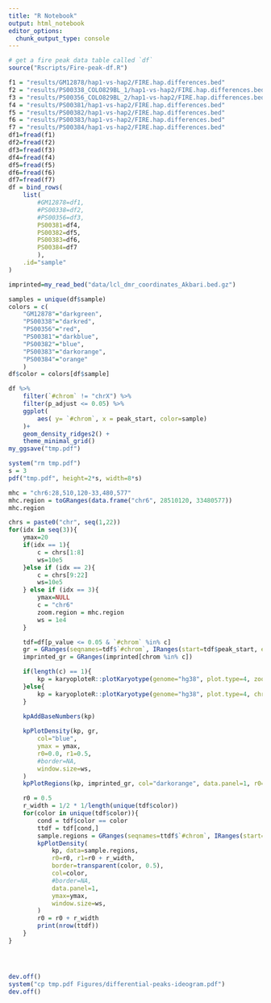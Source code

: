 ```yaml
---
title: "R Notebook"
output: html_notebook
editor_options: 
  chunk_output_type: console
---
```


```r
# get a fire peak data table called `df`
source("Rscripts/Fire-peak-df.R")
```

```r
f1 = "results/GM12878/hap1-vs-hap2/FIRE.hap.differences.bed"
f2 = "results/PS00338_COLO829BL_1/hap1-vs-hap2/FIRE.hap.differences.bed"
f3 = "results/PS00356_COLO829BL_2/hap1-vs-hap2/FIRE.hap.differences.bed"
f4 = "results/PS00381/hap1-vs-hap2/FIRE.hap.differences.bed"
f5 = "results/PS00382/hap1-vs-hap2/FIRE.hap.differences.bed"
f6 = "results/PS00383/hap1-vs-hap2/FIRE.hap.differences.bed"
f7 = "results/PS00384/hap1-vs-hap2/FIRE.hap.differences.bed"
df1=fread(f1)
df2=fread(f2)
df3=fread(f3)
df4=fread(f4)
df5=fread(f5)
df6=fread(f6)
df7=fread(f7)
df = bind_rows(
    list(
        #GM12878=df1,
        #PS00338=df2,
        #PS00356=df3,
        PS00381=df4,
        PS00382=df5,
        PS00383=df6,
        PS00384=df7
        ),
    .id="sample"
)

imprinted=my_read_bed("data/lcl_dmr_coordinates_Akbari.bed.gz")

samples = unique(df$sample)
colors = c(
    "GM12878"="darkgreen",
    "PS00338"="darkred",
    "PS00356"="red",
    "PS00381"="darkblue",
    "PS00382"="blue",
    "PS00383"="darkorange",
    "PS00384"="orange"
    )
df$color = colors[df$sample]
```

```r
df %>%
    filter(`#chrom` != "chrX") %>%
    filter(p_adjust <= 0.05) %>%
    ggplot(
        aes( y= `#chrom`, x = peak_start, color=sample)
    )+
    geom_density_ridges2() +
    theme_minimal_grid()
my_ggsave("tmp.pdf")
```

```r
system("rm tmp.pdf")
s = 3
pdf("tmp.pdf", height=2*s, width=8*s)

mhc = "chr6:28,510,120-33,480,577"
mhc.region = toGRanges(data.frame("chr6", 28510120, 33480577))
mhc.region

chrs = paste0("chr", seq(1,22))
for(idx in seq(3)){
    ymax=20
    if(idx == 1){
        c = chrs[1:8]
        ws=10e5
    }else if (idx == 2){
        c = chrs[9:22]
        ws=10e5
    } else if (idx == 3){
        ymax=NULL
        c = "chr6"
        zoom.region = mhc.region
        ws = 1e4
    }

    tdf=df[p_value <= 0.05 & `#chrom` %in% c]
    gr = GRanges(seqnames=tdf$`#chrom`, IRanges(start=tdf$peak_start, end=tdf$peak_end))
    imprinted_gr = GRanges(imprinted[chrom %in% c])

    if(length(c) == 1){
        kp = karyoploteR::plotKaryotype(genome="hg38", plot.type=4, zoom=zoom.region)
    }else{
        kp = karyoploteR::plotKaryotype(genome="hg38", plot.type=4, chromosomes = c)
    }
    
    kpAddBaseNumbers(kp)

    kpPlotDensity(kp, gr,
        col="blue",
        ymax = ymax,
        r0=0.0, r1=0.5,
        #border=NA,
        window.size=ws,
    )
    kpPlotRegions(kp, imprinted_gr, col="darkorange", data.panel=1, r0=-0.05, r1=0.0)

    r0 = 0.5
    r_width = 1/2 * 1/length(unique(tdf$color))
    for(color in unique(tdf$color)){
        cond = tdf$color == color
        ttdf = tdf[cond,]
        sample.regions = GRanges(seqnames=ttdf$`#chrom`, IRanges(start=ttdf$peak_start, end=ttdf$peak_end))
        kpPlotDensity(
            kp, data=sample.regions, 
            r0=r0, r1=r0 + r_width, 
            border=transparent(color, 0.5),
            col=color,
            #border=NA,
            data.panel=1,
            ymax=ymax,
            window.size=ws,
        )
        r0 = r0 + r_width
        print(nrow(ttdf))
    }
}




dev.off()
system("cp tmp.pdf Figures/differential-peaks-ideogram.pdf")
dev.off()

```